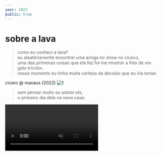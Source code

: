 ```yaml
---
year: 2022
public: true
---
```



# sobre a lava

> como eu conheci a lava? <br />
> eu aleatóriamente encontrei uma amiga no show no cíceco, <br />
> uma das primeiras coisas que ela fez foi me mostrar a foto de um gato tricolor. <br />
> nesse momento eu tinha muita certeza da decisão que eu iria tomar.

cicero @ manaus (2022)
![1](./1.jpg)

> sem pensar muito eu adotei ela, <br />
> o primeiro dia dela na nova casa:

<video src={video1} autoplay loop muted />
![2](./2.jpg) ![3](./3.jpg)

> ela sempre amou dormir em cima da maquina de lavar

![4](./4.jpg)

> ou das plantas...
> ela vivia com o cheiro de terra molhada

![5](./5.jpg)

> como todo gato, ela também tinha o seu amor por caixas:

![box](./box.jpg)

> em geral acho que a vida de gatos se resumem em brincar, comer e dormir...

<video src={video6} autoplay loop muted />

> mas ela também tinha irmãos! <br />
> como a _ivy_:

![ivy1](./ivy1.jpg)
![ivy2](./ivy2.jpg)
![ivy3](./ivy3.jpg)

> e o _uli_: <br />
> (quase não tenho fotos, eles se gostavam pela distância)

![uli1](./uli1.jpg)
![uli2](./uli2.jpg)

> e essa é a história resumida da minha gata, mas nem tudo são flores. <br />
> infelizmente ela morreu em 25 de fev. de 2024. <br />
> então esse espaço digital é um pequeno tributo à tudo que ela me proporcionou <br />
> espero que você governe o céu dos gatos como uma imperatriz. <br />
> obrigada por ter sido minha gata, eu te amo!

![final](./final.jpg)
